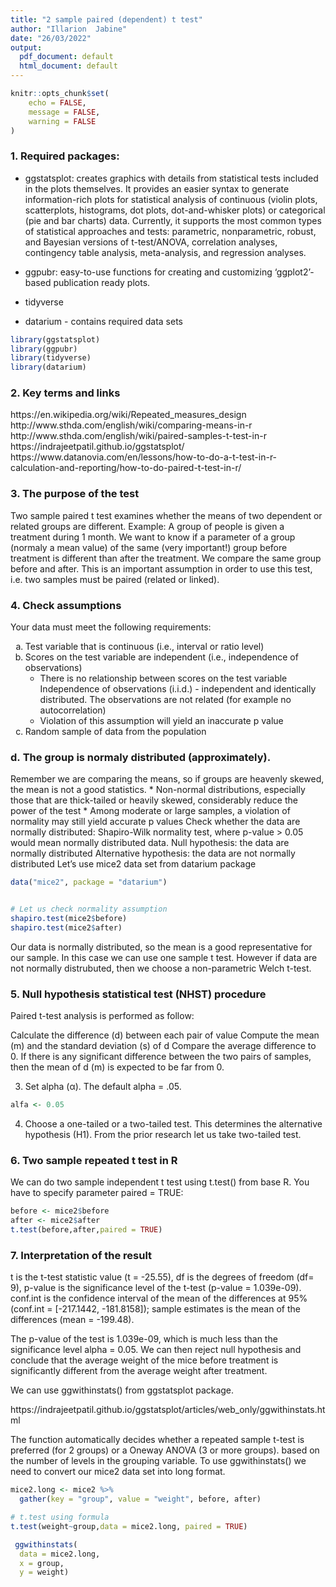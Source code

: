 ---
title: "2 sample paired (dependent) t test"
author: "Illarion  Jabine"
date: "26/03/2022"
output:
  pdf_document: default
  html_document: default
---

```{r setup, include=FALSE}
knitr::opts_chunk$set(
	echo = FALSE,
	message = FALSE,
	warning = FALSE
)
```


### 1. Required packages:


* ggstatsplot: 
creates graphics with details from statistical tests included in the plots themselves. 
It provides an easier syntax to generate information-rich plots for statistical analysis of continuous (violin plots, scatterplots, histograms, dot plots, dot-and-whisker plots) or categorical (pie and bar charts) data. 
Currently, it supports the most common types of statistical approaches and tests: parametric, nonparametric, robust, and Bayesian versions of t-test/ANOVA, correlation analyses, contingency table analysis, meta-analysis, and regression analyses.

* ggpubr:
easy-to-use functions for creating and customizing 'ggplot2'- based publication ready plots.
* tidyverse
* datarium - contains required data sets
```{r load libraries, message=FALSE, warning=FALSE}
library(ggstatsplot)
library(ggpubr)
library(tidyverse)
library(datarium)
```


### 2. Key terms and links
 https://en.wikipedia.org/wiki/Repeated_measures_design
 http://www.sthda.com/english/wiki/comparing-means-in-r
 http://www.sthda.com/english/wiki/paired-samples-t-test-in-r
 https://indrajeetpatil.github.io/ggstatsplot/
 https://www.datanovia.com/en/lessons/how-to-do-a-t-test-in-r-calculation-and-reporting/how-to-do-paired-t-test-in-r/

### 3. The purpose of the test
Two sample paired t test examines whether the means of two dependent or related groups are different. 
Example: A group of people is given a treatment during 1 month. We want to know if a parameter of a group (normaly a mean value) of the same (very important!) group before treatment is different than after the treatment. We compare the same group before and after. This is an important assumption in order to use this test, i.e. two samples must be paired (related or linked).

### 4. Check assumptions
Your data must meet the following requirements:

a. Test variable that is continuous (i.e., interval or ratio level)
b. Scores on the test variable are independent (i.e., independence of observations)
   * There is no relationship between scores on the test variable
   Independence of observations (i.i.d.) - independent and identically distributed. The observations are not related (for example no autocorrelation)
   * Violation of this assumption will yield an inaccurate p value
c. Random sample of data from the population

### d. The group is normaly distributed (approximately). 

Remember we are comparing the means, so if groups are heavenly skewed, the mean is not a good statistics.
   * Non-normal distributions, especially those that are thick-tailed or heavily skewed, considerably reduce the power of the test
   * Among moderate or large samples, a violation of normality may still yield accurate p values
   Check whether the data are normally distributed:
     Shapiro-Wilk normality test, where p-value > 0.05 would mean normally distributed data.
     Null hypothesis: the data are normally distributed
     Alternative hypothesis: the data are not normally distributed
Let's use mice2 data set from datarium package
```{r}
data("mice2", package = "datarium")


# Let us check normality assumption
shapiro.test(mice2$before)
shapiro.test(mice2$after)

```

Our data is normally distributed, so the mean is a good representative for our sample. In this case we can use one sample t test. 
However if data are not normally distrubuted, then we choose a non-parametric Welch t-test.


### 5. Null hypothesis statistical test (NHST) procedure

Paired t-test analysis is performed as follow:

Calculate the difference (d) between each pair of value
Compute the mean (m) and the standard deviation (s) of d
Compare the average difference to 0. If there is any significant difference between the two pairs of samples, then the mean of d (m) is expected to be far from 0.

3. Set alpha (α). The default alpha = .05.
```{r}
alfa <- 0.05
```

4. Choose a one-tailed or a two-tailed test. This determines the alternative hypothesis (H1).
From the prior research let us take two-tailed test.


### 6. Two sample repeated t test in R
We can do two sample independent t test using t.test() from base R.
You have to specify parameter paired = TRUE:
```{r}
before <- mice2$before
after <- mice2$after
t.test(before,after,paired = TRUE)

```
### 7. Interpretation of the result
t is the t-test statistic value (t = -25.55),
df is the degrees of freedom (df= 9),
p-value is the significance level of the t-test (p-value = 1.039e-09).
conf.int is the confidence interval of the mean of the differences at 95% (conf.int = [-217.1442, -181.8158]);
sample estimates is the mean of the differences (mean = -199.48).

The p-value of the test is 1.039e-09, which is much less than the significance level alpha = 0.05. We can then reject null hypothesis and conclude that the average weight of the mice before treatment is significantly different from the average weight after treatment.

We can use ggwithinstats() from ggstatsplot package.

https://indrajeetpatil.github.io/ggstatsplot/articles/web_only/ggwithinstats.html

The function automatically decides whether a repeated sample t-test is preferred (for 2 groups) or a Oneway ANOVA (3 or more groups). based on the number of levels in the grouping variable.
To use ggwithinstats() we need to convert our mice2 data set into long format.
```{r}
mice2.long <- mice2 %>%
  gather(key = "group", value = "weight", before, after)

# t.test using formula
t.test(weight~group,data = mice2.long, paired = TRUE)
```


```{r}
 ggwithinstats(
  data = mice2.long,
  x = group,
  y = weight)
```

